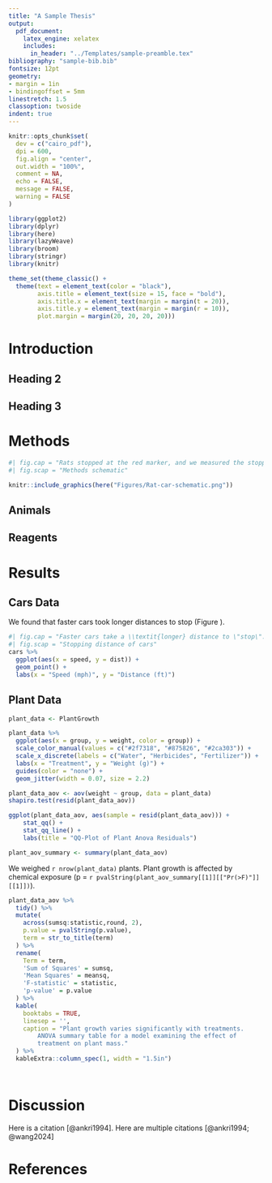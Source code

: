 ```yaml
---
title: "A Sample Thesis"
output:
  pdf_document:
    latex_engine: xelatex
    includes:
      in_header: "../Templates/sample-preamble.tex"
bibliography: "sample-bib.bib"
fontsize: 12pt
geometry:
- margin = 1in
- bindingoffset = 5mm
linestretch: 1.5
classoption: twoside
indent: true
---
```


```r
knitr::opts_chunk$set(
  dev = c("cairo_pdf"),
  dpi = 600,
  fig.align = "center",
  out.width = "100%",
  comment = NA,
  echo = FALSE,
  message = FALSE,
  warning = FALSE
)
```

```r
library(ggplot2)
library(dplyr)
library(here)
library(lazyWeave)
library(broom)
library(stringr)
library(knitr)
```

```r
theme_set(theme_classic() +
  theme(text = element_text(color = "black"),
        axis.title = element_text(size = 15, face = "bold"),
        axis.title.x = element_text(margin = margin(t = 20)),
        axis.title.y = element_text(margin = margin(r = 10)),
        plot.margin = margin(20, 20, 20, 20)))
```


\begin{centering}
\begin{spacing}{1}
\Large

by
\LARGE

Christelinda Laureijs

\end{spacing}
\end{centering}

\large
\vspace*{\fill}


\begin{centering}
\begin{spacing}{1}
A thesis submitted to the\\
Department of Biology\\
Mount Allison University\\
in partial fulfillment of the requirements for the\\
Bachelor of Science degree with Honours\\
in Biology

April 10, 2024

\end{spacing}
\end{centering}


\newpage
\pagenumbering{roman}

\tableofcontents

\listoffigures

\pagenumbering{arabic}



# Introduction


## Heading 2

\blindtext

## Heading 3

\blindtext

# Methods

```r
#| fig.cap = "Rats stopped at the red marker, and we measured the stopping distance. \\label{methods-schematic}",
#| fig.scap = "Methods schematic"

knitr::include_graphics(here("Figures/Rat-car-schematic.png"))
```


## Animals

\blindtext

## Reagents

\blindtext

# Results

## Cars Data

\blindtext

We found that faster cars took longer distances to stop (Figure \ref{cars-plot}).

```r
#| fig.cap = "Faster cars take a \\textit{longer} distance to \"stop\". \\label{cars-plot}",
#| fig.scap = "Stopping distance of cars"
cars %>% 
  ggplot(aes(x = speed, y = dist)) +
  geom_point() +
  labs(x = "Speed (mph)", y = "Distance (ft)")
```

\blindtext

## Plant Data

```r
plant_data <- PlantGrowth

plant_data %>% 
  ggplot(aes(x = group, y = weight, color = group)) +
  scale_color_manual(values = c("#2f7318", "#875826", "#2ca303")) +
  scale_x_discrete(labels = c("Water", "Herbicides", "Fertilizer")) +
  labs(x = "Treatment", y = "Weight (g)") +
  guides(color = "none") +
  geom_jitter(width = 0.07, size = 2.2)
```

```r
plant_data_aov <- aov(weight ~ group, data = plant_data)
shapiro.test(resid(plant_data_aov))

ggplot(plant_data_aov, aes(sample = resid(plant_data_aov))) +
    stat_qq() +
    stat_qq_line() +
    labs(title = "QQ-Plot of Plant Anova Residuals")

plant_aov_summary <- summary(plant_data_aov)
```

We weighed `r nrow(plant_data)` plants. Plant growth is affected by chemical exposure
(p = `r pvalString(plant_aov_summary[[1]][["Pr(>F)"]][[1]])`).


\blindtext

```r
plant_data_aov %>%
  tidy() %>%
  mutate(
    across(sumsq:statistic,round, 2),
    p.value = pvalString(p.value),
    term = str_to_title(term)
  ) %>%
  rename(
    Term = term,
    'Sum of Squares' = sumsq,
    'Mean Squares' = meansq,
    'F-statistic' = statistic,
    'p-value' = p.value
  ) %>% 
  kable(
    booktabs = TRUE,
    linesep = '',
    caption = "Plant growth varies significantly with treatments.
        ANOVA summary table for a model examining the effect of
        treatment on plant mass."
  ) %>%
  kableExtra::column_spec(1, width = "1.5in")




```

# Discussion


Here is a citation [@ankri1994]. Here are multiple citations [@ankri1994; @wang2024]
\blindtext


# References




